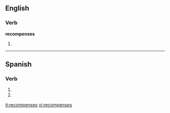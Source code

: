 ==English==

===Verb===
'''recompenses'''

# {{third-person singular of|recompense}}

----

==Spanish==

===Verb===
{{es-verb-form|recompensar}}

# {{es-verb form of|ending=ar|mood=imperative|sense=negative|pers=2|formal=no|number=singular|[[recompensar]]}}
# {{es-verb form of|ending=ar|mood=subjunctive|tense=present|pers=2|formal=no|number=singular|[[recompensar]]}}

[[it:recompenses]]
[[vi:recompenses]]